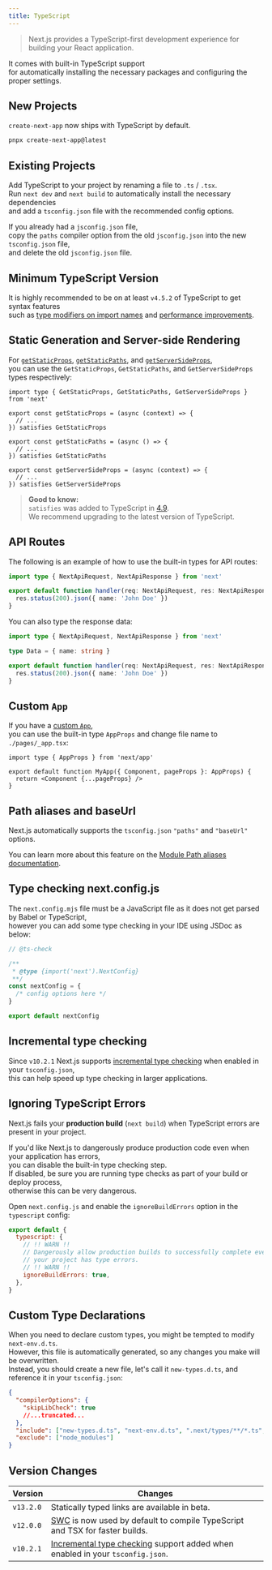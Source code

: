 ```yaml
---
title: TypeScript
---
```


> Next.js provides a TypeScript-first development experience for building your React application.

It comes with built-in TypeScript support  
for automatically installing the necessary packages and configuring the proper settings.

## New Projects

`create-next-app` now ships with TypeScript by default.

```bash filename="Terminal"
pnpx create-next-app@latest
```

## Existing Projects

Add TypeScript to your project by renaming a file to `.ts` / `.tsx`.  
Run `next dev` and `next build` to automatically install the necessary dependencies  
and add a `tsconfig.json` file with the recommended config options.

If you already had a `jsconfig.json` file,  
copy the `paths` compiler option from the old `jsconfig.json` into the new `tsconfig.json` file,  
and delete the old `jsconfig.json` file.

## Minimum TypeScript Version

It is highly recommended to be on at least `v4.5.2` of TypeScript to get syntax features  
such as [type modifiers on import names](https://devblogs.microsoft.com/typescript/announcing-typescript-4-5/#type-on-import-names) and [performance improvements](https://devblogs.microsoft.com/typescript/announcing-typescript-4-5/#real-path-sync-native).

## Static Generation and Server-side Rendering

For [`getStaticProps`](/next-page/api-reference/functions/get-static-props), [`getStaticPaths`](/next-page/api-reference/functions/get-static-paths), and [`getServerSideProps`](/next-page/api-reference/functions/get-server-side-props),  
you can use the `GetStaticProps`, `GetStaticPaths`, and `GetServerSideProps` types respectively:

```tsx filename="pages/blog/[slug].tsx"
import type { GetStaticProps, GetStaticPaths, GetServerSideProps } from 'next'

export const getStaticProps = (async (context) => {
  // ...
}) satisfies GetStaticProps

export const getStaticPaths = (async () => {
  // ...
}) satisfies GetStaticPaths

export const getServerSideProps = (async (context) => {
  // ...
}) satisfies GetServerSideProps
```

> **Good to know:**  
> `satisfies` was added to TypeScript in [4.9](https://www.typescriptlang.org/docs/handbook/release-notes/typescript-4-9.html).  
> We recommend upgrading to the latest version of TypeScript.

## API Routes

The following is an example of how to use the built-in types for API routes:

```ts
import type { NextApiRequest, NextApiResponse } from 'next'

export default function handler(req: NextApiRequest, res: NextApiResponse) {
  res.status(200).json({ name: 'John Doe' })
}
```

You can also type the response data:

```ts
import type { NextApiRequest, NextApiResponse } from 'next'

type Data = { name: string }

export default function handler(req: NextApiRequest, res: NextApiResponse<Data>) {
  res.status(200).json({ name: 'John Doe' })
}
```

## Custom `App`

If you have a [custom `App`](/next-page/building-your-application/routing/custom-app),  
you can use the built-in type `AppProps` and change file name to `./pages/_app.tsx`:

```tsx
import type { AppProps } from 'next/app'

export default function MyApp({ Component, pageProps }: AppProps) {
  return <Component {...pageProps} />
}
```

## Path aliases and baseUrl

Next.js automatically supports the `tsconfig.json` `"paths"` and `"baseUrl"` options.

You can learn more about this feature on the [Module Path aliases documentation](/next-page/building-your-application/configuring/absolute-imports-and-module-aliases).

## Type checking next.config.js

The `next.config.mjs` file must be a JavaScript file as it does not get parsed by Babel or TypeScript,  
however you can add some type checking in your IDE using JSDoc as below:

```js
// @ts-check

/**
 * @type {import('next').NextConfig}
 **/
const nextConfig = {
  /* config options here */
}

export default nextConfig
```

## Incremental type checking

Since `v10.2.1` Next.js supports [incremental type checking](https://www.typescriptlang.org/tsconfig#incremental) when enabled in your `tsconfig.json`,  
this can help speed up type checking in larger applications.

## Ignoring TypeScript Errors

Next.js fails your **production build** (`next build`) when TypeScript errors are present in your project.

If you'd like Next.js to dangerously produce production code even when your application has errors,  
you can disable the built-in type checking step.  
If disabled, be sure you are running type checks as part of your build or deploy process,  
otherwise this can be very dangerous.

Open `next.config.js` and enable the `ignoreBuildErrors` option in the `typescript` config:

```js filename="next.config.mjs"
export default {
  typescript: {
    // !! WARN !!
    // Dangerously allow production builds to successfully complete even if
    // your project has type errors.
    // !! WARN !!
    ignoreBuildErrors: true,
  },
}
```

## Custom Type Declarations

When you need to declare custom types, you might be tempted to modify `next-env.d.ts`.  
However, this file is automatically generated, so any changes you make will be overwritten.  
Instead, you should create a new file, let's call it `new-types.d.ts`,
and reference it in your `tsconfig.json`:

```json filename="tsconfig.json"
{
  "compilerOptions": {
    "skipLibCheck": true
    //...truncated...
  },
  "include": ["new-types.d.ts", "next-env.d.ts", ".next/types/**/*.ts", "**/*.ts", "**/*.tsx"],
  "exclude": ["node_modules"]
}
```

## Version Changes

| Version   | Changes                                                                                                                              |
| --------- | ------------------------------------------------------------------------------------------------------------------------------------ |
| `v13.2.0` | Statically typed links are available in beta.                                                                                        |
| `v12.0.0` | [SWC](/docs/architecture/nextjs-compiler) is now used by default to compile TypeScript and TSX for faster builds.                    |
| `v10.2.1` | [Incremental type checking](https://www.typescriptlang.org/tsconfig#incremental) support added when enabled in your `tsconfig.json`. |
